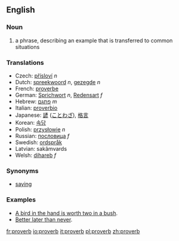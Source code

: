 ==English==
===Noun===
# a phrase, describing an example that is transferred to common situations

===Translations===
*Czech: [[přísloví]] ''n''
*Dutch: [[spreekwoord]] ''n'', [[gezegde]] ''n''
*French: [[proverbe]]
*German: [[Sprichwort]] ''n'', [[Redensart]] ''f''
*Hebrew: [[פתגם]] ''m''
*Italian: [[proverbio]]
*Japanese: [[諺]] ([[ことわざ]]), [[格言]]
*Korean: [[속담]]
*Polish: [[przysłowie]] ''n''
*Russian: [[пословица]] ''f''
*Swedish: [[ordspråk]] {{n}}
*Latvian: sakãmvards
*Welsh: [[dihareb]] ''f''

===Synonyms===
*[[saying]]

===Examples===
* [[A bird in the hand is worth two in a bush]].
* [[Better later than never]].

[[fr:proverb]]
[[io:proverb]]
[[it:proverb]]
[[pl:proverb]]
[[zh:proverb]]